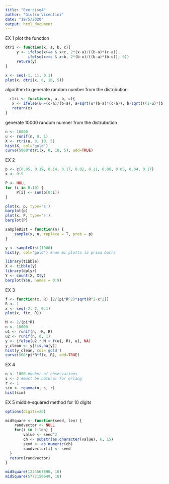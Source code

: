 ```yaml
---
title: "Exercise4"
author: "Giulio Vicentini"
date: "19/5/2020"
output: html_document
---
```


EX 1
plot the function
```r
dtri <- function(x, a, b, c){
     y <- ifelse(x>=a & x<c, 2*(x-a)/((b-a)*(c-a)), 
          ifelse(x>=c & x<b, 2*(b-x)/((b-a)*(b-c)), 0))
     return(y)
}

x <- seq(-1, 11, 0.1)
plot(x, dtri(x, 0, 10, 5))
```

algorithm to generate random number from the distribution
```r
  rtri <- function(u, a, b, c){
   x <- ifelse(u<=(c-a)/(b-a), a+sqrt(u*(b-a)*(c-a)), b-sqrt(((1-u)*(b-a)*(b-c))))
   return(x)
}
```

generate 10000 random numner from the distrubution
```r
n <- 10000
u <- runif(n, 0, 1)
X <- rtri(u, 0, 10, 5)
hist(X, col='gold')
curve(5000*dtri(x, 0, 10, 5), add=TRUE)
```

EX 2
```r
p <- c(0.05, 0.19, 0.14, 0.17, 0.02, 0.11, 0.06, 0.05, 0.04, 0.17)
x <- 0:9

P <- NULL
for (i in 0:10) {
     P[i] <- sum(p[0:i])
}

plot(x, p, type='s')
barplot(p)
plot(x, P, type='s')
barplot(P)
```

```r
sampleDist = function(n) { 
    sample(x, n, replace = T, prob = p) 
}

y <- sampleDist(1000) 
hist(y, col='gold') #non mi plotta la prima barra

library(tibble)
X <- tibble(y)
library(dplyr)
Y <- count(X, X$y)
barplot(Y$n, names = 0:9)
```

EX 3
```r
f <- function(x, R) {2/(pi*R^2)*sqrt(R^2-x^2)}
R <- 1
x <- seq(-2, 2, 0.1)
plot(x, f(x, R))

M <- 2/(pi*R)
n <- 10000
u1 <- runif(n, -R, R)
u2 <- runif(n, 0, 1)
y <- ifelse(u2 * M < f(u1, R), u1, NA)
y_clean <- y[!is.na(y)]
hist(y_clean, col='gold')
curve(500*pi*R*f(x, R), add=TRUE)
```

EX 4
```r
n <- 1000 #nuber of observations
s <- 2 #must be natural for erlang
r <- 1 
sim <- rgamma(n, s, r)
hist(sim)
```

EX 5
middle-squared method for 10 digits
```r
options(digits=20)

midSquare <- function(seed, len) {
    randvector <- NULL
    for(i in 1:len) {
        value <- seed^2
        ch <- substr(as.character(value), 6, 15)
        seed <- as.numeric(ch)
        randvector[i] <- seed
  }
  return(randvector)
}

midSquare(1234567890, 10)
midSquare(5772156649, 10)

```


